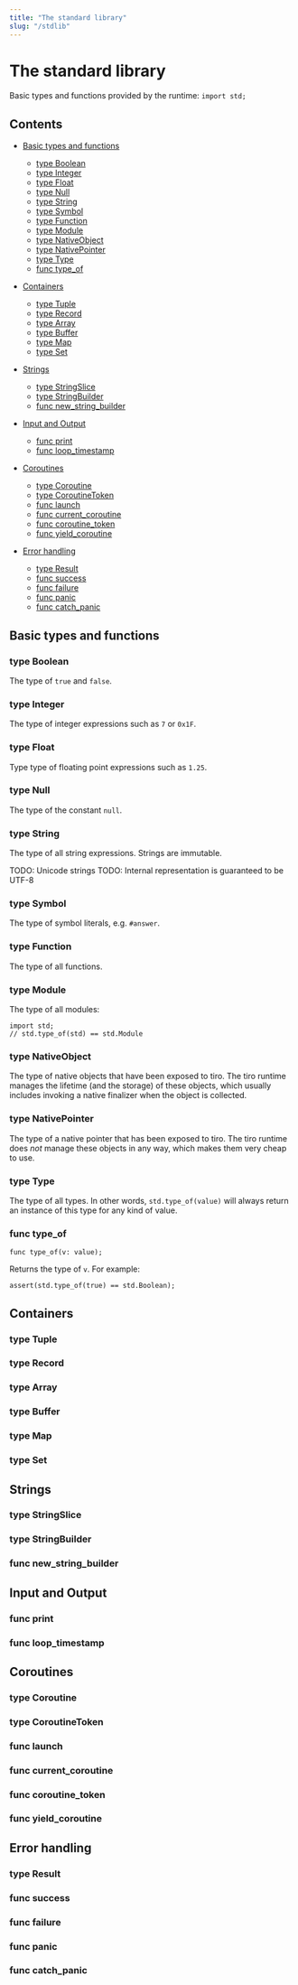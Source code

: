 ```yaml
---
title: "The standard library"
slug: "/stdlib"
---
```


# The standard library

Basic types and functions provided by the runtime: `import std;`

## Contents

- [Basic types and functions](#basic-types-and-functions)

  - [type Boolean](#type-boolean)
  - [type Integer](#type-integer)
  - [type Float](#type-float)
  - [type Null](#type-null)
  - [type String](#type-string)
  - [type Symbol](#type-symbol)
  - [type Function](#type-function)
  - [type Module](#type-module)
  - [type NativeObject](#type-nativeobject)
  - [type NativePointer](#type-nativepointer)
  - [type Type](#type-type)
  - [func type_of](#func-type_of)

- [Containers](#containers)

  - [type Tuple](#type-tuple)
  - [type Record](#type-record)
  - [type Array](#type-array)
  - [type Buffer](#type-buffer)
  - [type Map](#type-map)
  - [type Set](#type-set)

- [Strings](#strings)

  - [type StringSlice](#type-stringslice)
  - [type StringBuilder](#type-stringbuilder)
  - [func new_string_builder](#func-new_string_builder)

- [Input and Output](#input-and-output)

  - [func print](#func-print)
  - [func loop_timestamp](#func-loop_timestamp)

- [Coroutines](#coroutines)

  - [type Coroutine](#type-coroutine)
  - [type CoroutineToken](#type-coroutinetoken)
  - [func launch](#func-launch)
  - [func current_coroutine](#func-current_coroutine)
  - [func coroutine_token](#func-coroutine_token)
  - [func yield_coroutine](#func-yield_coroutine)

- [Error handling](#error-handling)

  - [type Result](#type-result)
  - [func success](#func-success)
  - [func failure](#func-failure)
  - [func panic](#func-panic)
  - [func catch_panic](#func-catch_panic)

## Basic types and functions

### type Boolean

The type of `true` and `false`.

### type Integer

The type of integer expressions such as `7` or `0x1F`.

### type Float

Type type of floating point expressions such as `1.25`.

### type Null

The type of the constant `null`.

### type String

The type of all string expressions.
Strings are immutable.

TODO: Unicode strings
TODO: Internal representation is guaranteed to be UTF-8

### type Symbol

The type of symbol literals, e.g. `#answer`.

### type Function

The type of all functions.

### type Module

The type of all modules:

```
import std;
// std.type_of(std) == std.Module
```

### type NativeObject

The type of native objects that have been exposed to tiro.
The tiro runtime manages the lifetime (and the storage) of these objects, which usually includes invoking a native finalizer when the object is collected.

### type NativePointer

The type of a native pointer that has been exposed to tiro.
The tiro runtime does _not_ manage these objects in any way, which makes them very cheap to use.

### type Type

The type of all types. In other words, `std.type_of(value)` will always return an instance of this type for any kind of value.

### func type_of

```
func type_of(v: value);
```

Returns the type of `v`. For example:

```
assert(std.type_of(true) == std.Boolean);
```

## Containers

### type Tuple

### type Record

### type Array

### type Buffer

### type Map

### type Set

## Strings

### type StringSlice

### type StringBuilder

### func new_string_builder

## Input and Output

### func print

### func loop_timestamp

## Coroutines

### type Coroutine

### type CoroutineToken

### func launch

### func current_coroutine

### func coroutine_token

### func yield_coroutine

## Error handling

### type Result

### func success

### func failure

### func panic

### func catch_panic
